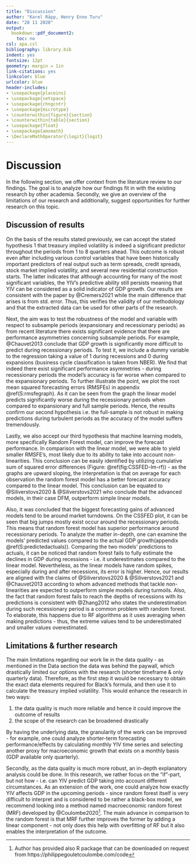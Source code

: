 ```yaml
---
title: "Discussion"
author: "Karel Räpp, Henry Enno Turu"
date: "28 11 2020"
output: 
  bookdown::pdf_document2:
    toc: no
csl: apa.csl
bibliography: library.bib
indent: yes
fontsize: 12pt
geometry: margin = 1in
link-citations: yes
linkcolor: blue
urlcolor: blue
header-includes:
- \usepackage{placeins}
- \usepackage{setspace}
- \usepackage{chngcntr}
- \usepackage{microtype}
- \counterwithin{figure}{section}
- \counterwithin{table}{section}
- \usepackage{float}
- \usepackage{amsmath}
- \DeclareMathOperator{\logit}{logit}
---
```




\linespread{1.6}\selectfont

# Discussion
 
In the following section, we offer context from the literature review to our findings. The goal is to analyze how our findings fit in with the existing research by other academia. Secondly, we give an overview of the limitations of our research and additionally, suggest opportunities for further research on this topic.

## Discussion of results

On the basis of the results stated previously, we can accept the stated hypothesis 1 that treasury implied volatility is indeed a significant predictor throughout the periods from 1 to 8 quarters ahead. This outcome is robust even after including various control variables that have been historically important predictors of real output such as term spreads, credit spreads, stock market implied volatility, and several new residential construction starts. The latter indicates that although accounting for many of the most significant variables, the YIV’s predictive ability still persists meaning that YIV can be considered as a solid indicator of GDP growth.
Our results are consistent with the paper by @Cremers2021 while the main difference that arises is from std. error. Thus, this verifies the validity of our methodology and that the extracted data can be used for other parts of the research.

Next, the aim was to test the robustness of the model and variable with respect to subsample periods (expansionary and recessionary periods) as from recent literature there exists significant evidence that there are performance asymmetries concerning subsample periods. For example, @Chauvet2013 conclude that GDP growth is significantly more difficult to predict during recessionary periods. To test it, we include a dummy variable to the regression taking a value of 1 during recessions and 0 during expansions (business cycle classification is taken from NBER). We find that indeed there exist significant performance asymmetries - during recessionary periods the model’s accuracy is far worse when compared to the expansionary periods. To further illustrate the point, we plot the root mean squared forecasting errors (RMSFEs) in appendix  \@ref(S:rmsfegraph). As it can be seen from the graph the linear model predicts significantly worse during the recessionary periods when compared to expansionary and full sample periods. Hence, the results confirm our second hypothesis i.e. the full-sample is not robust in making predictions during turbulent periods as the accuracy of the model suffers tremendously.

Lastly, we also accept our third hypothesis that machine learning models, more specifically Random Forest model, can improve the forecast performance. In comparison with the linear model, we were able to yield smaller RMSFE’s, most likely due to its ability to take into account non-linearities.  This conclusion can be easily identified by utilizing cumulative sum of squared error differences (Figure: \@ref(fig:CSSFED-lm-rf)) - as the graphs are upward sloping, the interpretation is that on average for each observation the random forest model has a better forecast accuracy compared to the linear model. This conclusion can be equated to @Siliverstovs2020 & @Siliverstovs2021 who conclude that the advanced models, in their case DFM, outperform simple linear models. 

Also, it was concluded that the biggest forecasting gains of advanced models tend to be around market turndowns. On the CSSFED plot, it can be seen that big jumps mostly exist occur around the recessionary periods. This means that random forest model has superior performance around recessionary periods. To analyze the matter in-depth, one can examine the models' predicted values compared to the actual GDP growth(appendix  \@ref(S:predictedactuals)). Comparing the two models' predictions to actuals, it can be noticed that random forest fails to fully estimate the declines in GDP during recessions - i.e. it underestimates compared to the linear model. Nevertheless, as the linear models have random spikes, especially during and after recessions, its error is higher. Hence, our results are aligned with the claims of @Siliverstovs2020 & @Siliverstovs2021 and @Chauvet2013 according to whom advanced methods that tackle non-linearities are expected to outperform simple models during turmoils. Also, the fact that random forest fails to reach the depths of recessions with its predictions is consistent with @Zhang2012 who states the underestimation during such recessionary period is a common problem with random forest. To elaborate, this happens due to RF algorithms as it uses averaging when making predictions - thus, the extreme values tend to be underestimated and smaller values overestimated. 

## Limitations & further research
The main limitations regarding our work lie in the data quality - as mentioned in the Data section the data was behind the paywall, which drastically limited our options with the research (shorter timeframe & only quarterly data). Therefore, as the first step it would be necessary to obtain the exact data elements required for Black’s formula, and then use it to calculate the treasury implied volatility. This would enhance the research in two ways:

1) the data quality is much more reliable and hence it could improve the outcome of results
2) the scope of the research can be broadened drastically
 
By having the underlying data, the granularity of the work can be improved - for example, one could analyze shorter-term forecasting performance/effects by calculating monthly YIV time series and selecting another proxy for macroeconomic growth that exists on a monthly basis (GDP available only quarterly).
 
Secondly, as the data quality is much more robust, an in-depth explanatory analysis could be done. In this research, we rather focus on the "if"-part, but not how - i.e. can YIV predict GDP taking into account different circumstances. As an extension of the work, one could analyze how exactly YIV affects GDP in the upcoming periods - since random forest itself is very difficult to interpret and is considered to be rather a black-box model, we recommend looking into a method named macroeconomic random forest (MRF) developed by @Coulombe2020^[Author has provided also R package that can be downloaded on request from https://philippegouletcoulombe.com/code]. The main advance in comparison to the random forest is that MRF further improves the former by adding a linear component - not only does this help with overfitting of RF but it also enables the interpretation of the outcome.



